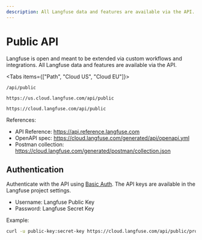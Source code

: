 ```yaml
---
description: All Langfuse data and features are available via the API. Follow this guide to get started.
---
```


# Public API

Langfuse is open and meant to be extended via custom workflows and integrations. All Langfuse data and features are available via the API.

<Tabs items={["Path", "Cloud US", "Cloud EU"]}>

<Tab>

```
/api/public
```

</Tab>
<Tab>

```
https://us.cloud.langfuse.com/api/public
```

</Tab>
<Tab>

```
https://cloud.langfuse.com/api/public
```

</Tab>
</Tabs>

References:

- API Reference: https://api.reference.langfuse.com
- OpenAPI spec: https://cloud.langfuse.com/generated/api/openapi.yml
- Postman collection: https://cloud.langfuse.com/generated/postman/collection.json

## Authentication

Authenticate with the API using [Basic Auth](https://en.wikipedia.org/wiki/Basic_access_authentication).
The API keys are available in the Langfuse project settings.

- Username: Langfuse Public Key
- Password: Langfuse Secret Key

Example:

```bash
curl -u public-key:secret-key https://cloud.langfuse.com/api/public/projects
```
